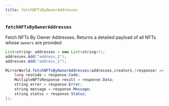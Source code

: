 ```yaml
---
title: fetchNFTsByOwnerAddresses
---
```


### `fetchNFTsByOwnerAddresses`

Fetch NFTs By Owner Addresses. Returns a detailed payload of all NFTs whose `owners`
are provided

```java
List<string> addresses = new List<string>();
addresses.Add("address_1");
addresses.Add("address_2");

MirrorWorld.fetchNFTsByOwnerAddresses(addresses,creators,(response) => {
    long resCode = response.Code;
    MultipleNFTsResponse result = response.Data;
    string error = response.Error;
    string message = response.Message;
    string status = response.Status;
});
```